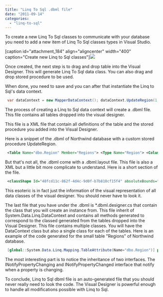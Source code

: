 ```yaml
---
title: "Linq To Sql .dbml file"
date: "2011-09-14"
categories: 
  - "linq-to-sql"
---
```


To create a new Linq To Sql classes to communicate with your database you need to add a new item of Linq To Sql classes types in Visual Studio.

[caption id="attachment\_184" align="aligncenter" width="400" caption="Create new Linq to Sql classes"]![](images/linq2sqlcreate-400x386.png)

Once created, the next step is to drag and drop table into the Visual Designer. This will generate Linq To Sql data class. You can also drag and drop stored procedure to be used.

When done, you need to save and you can after that instantiate the Linq to Sql's data context.


```csharp
 var dataContext = new MapperDataContext(); dataContext.UpdateRegion(1, "Estern"); 
```

The process of creating a Linq to Sql data context will create a .dbml file. This file contains all tables dropped into the visual designer.

This file is a XML file that contain all definitions of the table and the stored procedure you added into the Visual Designer.

Here is a snippet of the .dbml of Northwind database with a custom stored procedure UpdateRegion.


```xml
 <Table Name="dbo.Region" Member="Regions"> <Type Name="Region"> <Column Name="RegionID" Type="System.Int32" DbType="Int NOT NULL" IsPrimaryKey="true" CanBeNull="false" /> <Column Name="RegionDescription" Type="System.String" DbType="NChar(50) NOT NULL" CanBeNull="false" /> <Association Name="Region\_Territory" Member="Territories" ThisKey="RegionID" OtherKey="RegionID" Type="Territory" /> </Type> </Table> ... <Function Name="dbo.UpdateRegion" Method="UpdateRegion"> <Parameter Name="id" Type="System.Int32" DbType="Int" /> <Parameter Name="txt" Type="System.String" DbType="VarChar(50)" /> <Return Type="System.Int32" /> </Function> 
```


But that's not all, the .dbml come with a .dbml.layout file. This file is also a XML but a little bit more complicate to understand. Here is a short section of the file.


```xml
 <classShape Id="40fcd11c-862f-4d4c-9d0f-b7b810cf15f4" absoluteBounds="6.75, 7.5, 2, 1.1939925130208344"> <DataClassMoniker Name="/MapperDataContext/Region" /> <nestedChildShapes> <elementListCompartment Id="59d75784-613d-41c6-b53c-10f870c17964" absoluteBounds="6.765, 7.96, 1.9700000000000002, 0.63399251302083326" name="DataPropertiesCompartment" titleTextColor="Black" itemTextColor="Black" /> </nestedChildShapes> </classShape> 
```


This esoteric is in fact just the information of the visual representation of all data classes of the visual designer. You should never have to look it.

The last file that you have under the .dbml is \*.dbml.designer.cs that contain the class that you will create an instance from. This file inherit of System.Data.Linq.DataContext and contains all methods generated to correspond to the classed generated from the tables dropped into the Visual Designer. This file contains multiple classes. You will have the DataContext class but also a single class for each of the tables. Here is an example of the code generated for the small table "Regions" of Northwind database.


```csharp
 [global::System.Data.Linq.Mapping.TableAttribute(Name="dbo.Region")] public partial class Region : INotifyPropertyChanging, INotifyPropertyChanged { private static PropertyChangingEventArgs emptyChangingEventArgs = new PropertyChangingEventArgs(String.Empty); private int \_RegionID; private string \_RegionDescription; private EntitySet<Territory> \_Territories; #region Extensibility Method Definitions partial void OnLoaded(); partial void OnValidate(System.Data.Linq.ChangeAction action); partial void OnCreated(); partial void OnRegionIDChanging(int value); partial void OnRegionIDChanged(); partial void OnRegionDescriptionChanging(string value); partial void OnRegionDescriptionChanged(); #endregion public Region() { this.\_Territories = new EntitySet<Territory>(new Action<Territory>(this.attach\_Territories), new Action<Territory>(this.detach\_Territories)); OnCreated(); } [global::System.Data.Linq.Mapping.ColumnAttribute(Storage="\_RegionID", DbType="Int NOT NULL", IsPrimaryKey=true)] public int RegionID { get { return this.\_RegionID; } set { if ((this.\_RegionID != value)) { this.OnRegionIDChanging(value); this.SendPropertyChanging(); this.\_RegionID = value; this.SendPropertyChanged("RegionID"); this.OnRegionIDChanged(); } } } [global::System.Data.Linq.Mapping.ColumnAttribute(Storage="\_RegionDescription", DbType="NChar(50) NOT NULL", CanBeNull=false)] public string RegionDescription { get { return this.\_RegionDescription; } set { if ((this.\_RegionDescription != value)) { this.OnRegionDescriptionChanging(value); this.SendPropertyChanging(); this.\_RegionDescription = value; this.SendPropertyChanged("RegionDescription"); this.OnRegionDescriptionChanged(); } } } [global::System.Data.Linq.Mapping.AssociationAttribute(Name="Region\_Territory", Storage="\_Territories", ThisKey="RegionID", OtherKey="RegionID")] public EntitySet<Territory> Territories { get { return this.\_Territories; } set { this.\_Territories.Assign(value); } } public event PropertyChangingEventHandler PropertyChanging; public event PropertyChangedEventHandler PropertyChanged; protected virtual void SendPropertyChanging() { if ((this.PropertyChanging != null)) { this.PropertyChanging(this, emptyChangingEventArgs); } } protected virtual void SendPropertyChanged(String propertyName) { if ((this.PropertyChanged != null)) { this.PropertyChanged(this, new PropertyChangedEventArgs(propertyName)); } } private void attach\_Territories(Territory entity) { this.SendPropertyChanging(); entity.Region = this; } private void detach\_Territories(Territory entity) { this.SendPropertyChanging(); entity.Region = null; } } 
```

The most interesting part is to notice the inheritance of two interfaces. The INotifyPropertyChanging and INotifyPropertyChanged interface that notify when a property is changing.

To conclude, Linq to Sql dbml file is an auto-generated file that you should never really need to look the code. The Visual Designer is powerful enough to handle all modifications possible with Linq to Sql.
